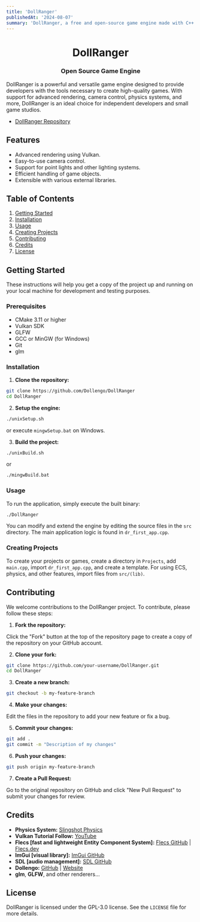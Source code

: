 ```yaml
---
title: 'DollRanger'
publishedAt: '2024-08-07'
summary: 'DollRanger, a free and open-source game engine made with C++'
---
```


<h1 align="center">DollRanger</h1>
<h3 align="center">Open Source Game Engine</h3>

DollRanger is a powerful and versatile game engine designed to provide developers with the tools necessary to create high-quality games. With support for advanced rendering, camera control, physics systems, and more, DollRanger is an ideal choice for independent developers and small game studios.

- [DollRanger Repository](https://github.com/Dollengo/DollRanger)

## Features

- Advanced rendering using Vulkan.
- Easy-to-use camera control.
- Support for point lights and other lighting systems.
- Efficient handling of game objects.
- Extensible with various external libraries.

## Table of Contents

1. [Getting Started](#getting-started)
2. [Installation](#installation)
3. [Usage](#usage)
4. [Creating Projects](#creating-projects)
5. [Contributing](#contributing)
6. [Credits](#credits)
7. [License](#license)

## Getting Started

These instructions will help you get a copy of the project up and running on your local machine for development and testing purposes.

### Prerequisites

- CMake 3.11 or higher
- Vulkan SDK
- GLFW
- GCC or MinGW (for Windows)
- Git
- glm

### Installation

1. **Clone the repository:**

```bash
git clone https://github.com/Dollengo/DollRanger
cd DollRanger
```

2. **Setup the engine:**

```bash
./unixSetup.sh
```
or execute `mingwSetup.bat` on Windows.

3. **Build the project:**

```bash
./unixBuild.sh
```
or
```bat
./mingwBuild.bat
```

### Usage

To run the application, simply execute the built binary:

```bash
./DollRanger
```

You can modify and extend the engine by editing the source files in the `src` directory. The main application logic is found in `dr_first_app.cpp`.

### Creating Projects

To create your projects or games, create a directory in `Projects`, add `main.cpp`, import `dr_first_app.cpp`, and create a template. For using ECS, physics, and other features, import files from `src/(lib)`.

## Contributing

We welcome contributions to the DollRanger project. To contribute, please follow these steps:

1. **Fork the repository:**

Click the "Fork" button at the top of the repository page to create a copy of the repository on your GitHub account.

2. **Clone your fork:**

```bash
git clone https://github.com/your-username/DollRanger.git
cd DollRanger
```

3. **Create a new branch:**

```bash
git checkout -b my-feature-branch
```

4. **Make your changes:**

Edit the files in the repository to add your new feature or fix a bug.

5. **Commit your changes:**

```bash
git add .
git commit -m "Description of my changes"
```

6. **Push your changes:**

```bash
git push origin my-feature-branch
```

7. **Create a Pull Request:**

Go to the original repository on GitHub and click "New Pull Request" to submit your changes for review.

## Credits

- **Physics System:** [Slingshot Physics](https://github.com/Slingshot-Physics/slingshot-community)
- **Vulkan Tutorial Follow:** [YouTube](https://youtu.be/Y9U9IE0gVHA?si=tkCGbDV9H_3cLwis)
- **Flecs [fast and lightweight Entity Component System]:** [Flecs GitHub](https://github.com/SanderMertens/flecs) | [Flecs.dev](https://www.flecs.dev/)
- **ImGui [visual library]:** [ImGui GitHub](https://github.com/ocornut/imgui)
- **SDL [audio management]:** [SDL GitHub](https://github.com/libsdl-org/SDL)
- **Dollengo:** [GitHub](https://github.com/dollengo) | [Website](https://dollengo.vercel.app)
- **glm**, **GLFW**, and other renderers...

## License

DollRanger is licensed under the GPL-3.0 license. See the `LICENSE` file for more details.
